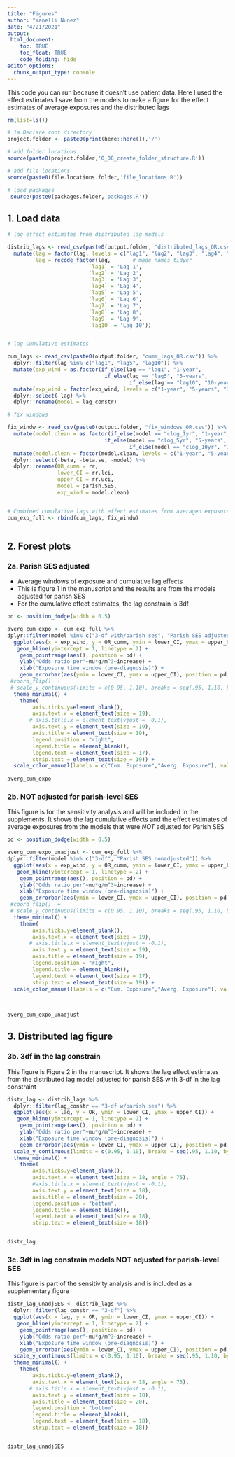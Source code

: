 ```yaml
---
title: "Figures"
author: "Yanelli Nunez"
date: "4/21/2021"
output:
 html_document:
    toc: TRUE
    toc_float: TRUE
    code_folding: hide
editor_options: 
  chunk_output_type: console
---
```


This code you can run because it doesn't use patient data. Here I used the effect estimates I save from the models to make a figure for the effect estimates of average exposures and the distributed lags

```r

rm(list=ls())

# 1a Declare root directory
project.folder <- paste0(print(here::here()),'/')

# add folder locations
source(paste0(project.folder,'0_00_create_folder_structure.R'))

# add file locations
source(paste0(file.locations.folder,'file_locations.R'))

# load packages
 source(paste0(packages.folder,'packages.R'))


```

## 1. Load data 

```r


# lag effect estimates from distributed lag models

distrib_lags <- read_csv(paste0(output.folder, "distributed_lags_OR.csv")) %>%
  mutate(lag = factor(lag, levels = c("lag1", "lag2", "lag3", "lag4", "lag5", "lag6", "lag7", "lag8", "lag9", "lag10")),
         lag = recode_factor(lag,       # made names tidyer
                          `lag1` = 'Lag 1',
                          `lag2` = 'Lag 2',
                          `lag3` = 'Lag 3',
                          `lag4` = 'Lag 4',
                          `lag5` = 'Lag 5',
                          `lag6` = 'Lag 6',
                          `lag7` = 'Lag 7',
                          `lag8` = 'Lag 8',
                          `lag9` = 'Lag 9',
                          `lag10` = 'Lag 10'))


# lag Cumulative estimates 

cum_lags <- read_csv(paste0(output.folder, "cumm_lags_OR.csv")) %>%
  dplyr::filter(lag %in% c("lag1", "lag5", "lag10")) %>%
  mutate(exp_wind = as.factor(if_else(lag == "lag1", "1-year",
                               if_else(lag == "lag5", "5-years",
                                       if_else(lag == "lag10", "10-years", "x"))))) %>%
  mutate(exp_wind = factor(exp_wind, levels = c("1-year", "5-years", "10-years"))) %>% 
  dplyr::select(-lag) %>%
  dplyr::rename(model = lag_constr)

# fix windows 

fix_windw <- read_csv(paste0(output.folder, "fix_windows_OR.csv")) %>%
  mutate(model.clean = as.factor(if_else(model == "clog_1yr", "1-year",
                               if_else(model == "clog_5yr", "5-years",
                                       if_else(model == "clog_10yr", "10-years", "x"))))) %>%
  mutate(model.clean = factor(model.clean, levels = c("1-year", "5-years", "10-years")))  %>% 
  dplyr::select(-beta, -beta.se, -model) %>%
  dplyr::rename(OR_cumm = rr,
                lower_CI = rr.lci,
                upper_CI = rr.uci,
                model = parish.SES,
                exp_wind = model.clean)


# Combined cumulative lags with effect estimates from averaged exposure
cum_exp_full <- rbind(cum_lags, fix_windw)
  

```


## 2. Forest plots

### 2a. Parish SES adjusted 

- Average windows of exposure and cumulative lag effects 
- This is figure 1 in the manuscript and the results are from the models adjusted for parish SES
- For the cumulative effect estimates, the lag constrain is 3df


```r

pd <- position_dodge(width = 0.5)

averg_cum_expo <- cum_exp_full %>%
dplyr::filter(model %in% c("3-df with/parish ses", "Parish SES adjusted")) %>%
  ggplot(aes(x = exp_wind, y = OR_cumm, ymin = lower_CI, ymax = upper_CI, color = model)) +
   geom_hline(yintercept = 1, linetype = 2) +
    geom_pointrange(aes(), position = pd) +
    ylab("Odds ratio per"~mu*g/m^3~increase) +
    xlab("Exposure time window (pre-diagnosis)") +
    geom_errorbar(aes(ymin = lower_CI, ymax = upper_CI), position = pd, width = 0.20) +
 #coord_flip()  +
 # scale_y_continuous(limits = c(0.95, 1.10), breaks = seq(.95, 1.10, by = 0.05)) +
  theme_minimal() +
    theme(
        axis.ticks.y=element_blank(),
        axis.text.x = element_text(size = 19),
       # axis.title.x = element_text(vjust = -0.1),
        axis.text.y = element_text(size = 19),
        axis.title = element_text(size = 19),
        legend.position = "right",
        legend.title = element_blank(),
        legend.text = element_text(size = 17),
        strip.text = element_text(size = 19)) +
  scale_color_manual(labels = c("Cum. Exposure","Averg. Exposure"), values = c("black", "#1f78b4"))
 
averg_cum_expo
```


### 2b. NOT adjusted for parish-level SES

This figure is for the sensitivity analysis and will be included in the supplements. It shows the lag cumulative effects and the effect estimates of average exposures from the models that were *NOT* adjusted for Parish SES

```r

pd <- position_dodge(width = 0.5)

averg_cum_expo_unadjust <- cum_exp_full %>%
dplyr::filter(model %in% c("3-df", "Parish SES nonadjusted")) %>%
  ggplot(aes(x = exp_wind, y = OR_cumm, ymin = lower_CI, ymax = upper_CI, color = model)) +
   geom_hline(yintercept = 1, linetype = 2) +
    geom_pointrange(aes(), position = pd) +
    ylab("Odds ratio per"~mu*g/m^3~increase) +
    xlab("Exposure time window (pre-diagnosis)") +
    geom_errorbar(aes(ymin = lower_CI, ymax = upper_CI), position = pd, width = 0.20) +
 #coord_flip()  +
 # scale_y_continuous(limits = c(0.95, 1.10), breaks = seq(.95, 1.10, by = 0.05)) +
  theme_minimal() +
    theme(
        axis.ticks.y=element_blank(),
        axis.text.x = element_text(size = 19),
       # axis.title.x = element_text(vjust = -0.1),
        axis.text.y = element_text(size = 19),
        axis.title = element_text(size = 19),
        legend.position = "right",
        legend.title = element_blank(),
        legend.text = element_text(size = 17),
        strip.text = element_text(size = 19)) +
  scale_color_manual(labels = c("Cum. Exposure","Averg. Exposure"), values = c("#1b9e77", "orange3"))
 
  

averg_cum_expo_unadjust
```

## 3. Distributed lag figure

### 3b. 3df in the lag constrain 

This figure is Figure 2 in the manuscript. It shows the lag effect estimates from the distributed lag model adjusted for parish SES with 3-df in the lag constraint

```r


distr_lag <- distrib_lags %>%
  dplyr::filter(lag_constr == "3-df w/parish ses") %>%
  ggplot(aes(x = lag, y = OR, ymin = lower_CI, ymax = upper_CI)) +
   geom_hline(yintercept = 1, linetype = 2) +
    geom_pointrange(aes(), position = pd) +
    ylab("Odds ratio per"~mu*g/m^3~increase) +
    xlab("Exposure time window (pre-diagnosis)") +
    geom_errorbar(aes(ymin = lower_CI, ymax = upper_CI), position = pd, width = 0.20) +
  scale_y_continuous(limits = c(0.95, 1.10), breaks = seq(.95, 1.10, by = 0.05)) +
  theme_minimal() +
    theme(
        axis.ticks.y=element_blank(),
        axis.text.x = element_text(size = 18, angle = 75),
        #axis.title.x = element_text(vjust = -0.1),
        axis.text.y = element_text(size = 18),
        axis.title = element_text(size = 20),
        legend.position = "bottom",
        legend.title = element_blank(),
        legend.text = element_text(size = 18),
        strip.text = element_text(size = 18)) 


distr_lag


```

### 3c. 3df in lag constrain models NOT adjusted for parish-level SES

This figure is part of the sensitivity analysis and is included as a supplementary figure

```r

distr_lag_unadjSES <- distrib_lags %>%
  dplyr::filter(lag_constr == "3-df") %>%
  ggplot(aes(x = lag, y = OR, ymin = lower_CI, ymax = upper_CI)) +
   geom_hline(yintercept = 1, linetype = 2) +
    geom_pointrange(aes(), position = pd) +
    ylab("Odds ratio per"~mu*g/m^3~increase) +
    xlab("Exposure time window (pre-diagnosis)") +
    geom_errorbar(aes(ymin = lower_CI, ymax = upper_CI), position = pd, width = 0.20) +
  scale_y_continuous(limits = c(0.95, 1.10), breaks = seq(.95, 1.10, by = 0.05)) +
  theme_minimal() +
    theme(
        axis.ticks.y=element_blank(),
        axis.text.x = element_text(size = 18, angle = 75),
       # axis.title.x = element_text(vjust = -0.1),
        axis.text.y = element_text(size = 18),
        axis.title = element_text(size = 20),
        legend.position = "bottom",
        legend.title = element_blank(),
        legend.text = element_text(size = 18),
        strip.text = element_text(size = 18)) 


distr_lag_unadjSES

```

